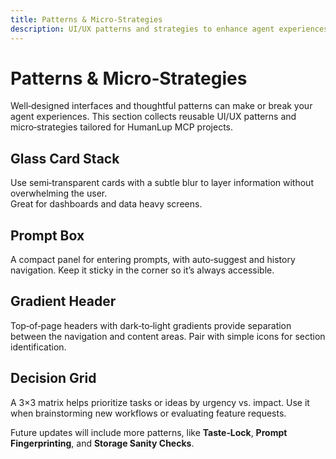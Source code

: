 ```yaml
---
title: Patterns & Micro‑Strategies
description: UI/UX patterns and strategies to enhance agent experiences.
---
```


# Patterns & Micro‑Strategies

Well‑designed interfaces and thoughtful patterns can make or break your agent experiences. This section collects reusable UI/UX patterns and micro‑strategies tailored for HumanLup MCP projects.

## Glass Card Stack

Use semi‑transparent cards with a subtle blur to layer information without overwhelming the user.  
Great for dashboards and data heavy screens.

## Prompt Box

A compact panel for entering prompts, with auto‑suggest and history navigation. Keep it sticky in the corner so it’s always accessible.

## Gradient Header

Top‑of‑page headers with dark‑to‑light gradients provide separation between the navigation and content areas. Pair with simple icons for section identification.

## Decision Grid

A 3×3 matrix helps prioritize tasks or ideas by urgency vs. impact. Use it when brainstorming new workflows or evaluating feature requests.

Future updates will include more patterns, like **Taste‑Lock**, **Prompt Fingerprinting**, and **Storage Sanity Checks**.
